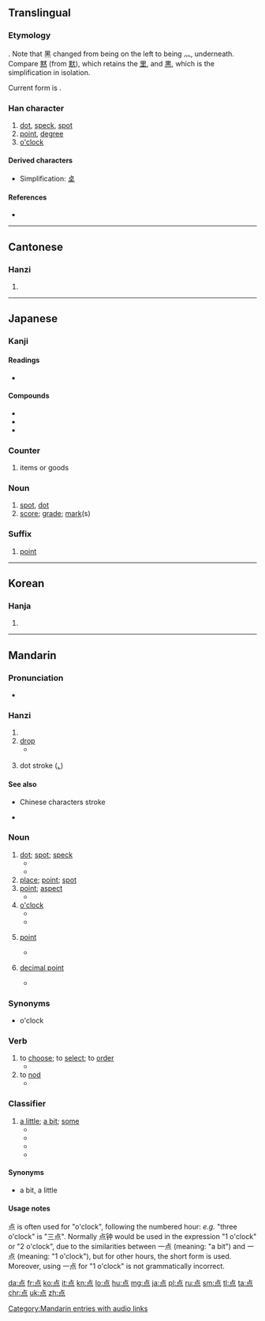{{also|點|奌}}
==Translingual==
{{stroke order|strokes=9}}
{{stroke order|type=animate}}
{{zh-hanzi-box|点|[[點]]}}

===Etymology===
{{Han simp|點|f=黑|t=灬}}. Note that 黑 changed from being on the left to being 灬, underneath. Compare [[黙]] (from [[默]]), which retains the [[里]], and [[黒]], which is the simplification in isolation.

Current form is {{Han compound|占|灬}}.

===Han character===
{{Han char|rn=86|rad=火|as=05|sn=9|four=|canj=X卜口火 (XYRF), 卜口火 (YRF)|ids=⿱[[占]][[灬]]}}

# [[dot]], [[speck]], [[spot]]
# [[point]], [[degree]]
# [[o'clock]]

====Derived characters====
* Simplification: [[奌]]

====References====
* {{Han ref|kx=0669.101|dkj=18980|dj=1078.150|hdz=32198.070|uh=70B9|ud=28857}}

----

==Cantonese==

===Hanzi===
{{yue-hanzi|jyut=[[dim2]]|y=dim2|tra=點}}

# {{defn|lang=yue|sort=火05}}

----

==Japanese==

===Kanji===
{{ja-kanji|grade=2|rs=火05|style=s|kyu=點}}

====Readings====
* {{ja-readings
|kanon=[[てん]] (ten)
|goon=[[てん]] (ten)
|kun=[[ぼち]] (bochi), [[たてる]] ([[点てる]], tateru), [[さす]] ([[点す]], sasu), [[とぼす]] ([[点す]], tobosu), [[ともす]] ([[点す]], tomosu), [[つける]] ([[点ける]], [[tsukeru]])}}
{{attention|ja|review readings}}

====Compounds====
* {{ja-r|点穴|てんけつ|gloss=[[pressure point]]s}}
* {{ja-r|濁点|だくてん}}
* {{ja-r|半濁点|はんだくてん}}

===Counter===
{{ja-pos|てん|counter}}

# items or goods

===Noun===
{{ja-noun|てん}}

# [[spot]], [[dot]]
# [[score]]; [[grade]]; [[mark]](s)

===Suffix===
{{ja-pos|てん|suffix}}

# [[point]]

----

==Korean==

===Hanja===
{{ko-hanja|hangeul=점|eumhun=|rv=jeom|mr=chŏm|y=cem}}

# {{defn|lang=ko|sort=火05}}

----

==Mandarin==

===Pronunciation===
* {{audio|zh-diǎn.ogg|audio|lang=cmn}}

===Hanzi===
{{cmn-hanzi|tra=點|pin=[[diǎn]] ([[dian3]]), [[wéi]] ([[wei2]])|wg=tien<sup>3</sup>, wei<sup>2</sup>}}

# {{defn|lang=cmn|sort=火05}}
# [[drop]]
#* {{zh-usex|雨点|raindrop|link=y}}
# {{context|Chinese characters stroke|lang=cmn}} dot stroke ([[、]])

====See also====
* {{zh-l|筆畫/笔画}} Chinese characters stroke
*{{projectlink|pedia|Stroke_(CJKV_character)|Chinese strokes}}

===Noun===
{{cmn-noun|s|tra=點|sim=点|pin=diǎn}}

# [[dot]]; [[spot]]; [[speck]]
#* {{zh-usex|在 地图 上，城镇 是 用 小 红 '''点''' 标 出 的。|On the map towns were marked by a red '''dot'''.|link=y}}
#* {{zh-usex|船 在 远处 的 水平 线上 成了 一 个 小 '''点'''。|The ship became a mere '''dot''' on the horizon.|link=y}}
# [[place]]; [[point]]; [[spot]]
# [[point]]; [[aspect]]
#* {{zh-usex|他 在 这 '''点''' 上 很 坚持。|He is most insistent on this '''point'''.|link=y}}	
# [[o'clock]]
#* {{zh-usex|我 今天 6 '''点''' 去 看 他。|I am going to see him today at six '''o'clock'''.|link=y}}
#* {{zh-usex|现在 几 '''点''' 了？六 点 了。|What time is it? It's six '''o'clock'''.|link=y}}
# {{context|mathematics|lang=zh}} [[point]]
#* {{zh-usex|我们 可以 用 一 条 直线 把 点 A 和 B 联结 起来。|We can join point A to point B with a straight line.|link=y}}  
# {{context|mathematics|lang=zh}} [[decimal point]]
#* {{zh-usex|收据 上 的 价格 读作“三 '''点''' 二 十 四”。|The price read "three '''point''' twenty four" on the receipt.|link=y}}
  
===Synonyms===
* {{zh-l|點鐘/点钟}} o'clock		  
  
===Verb===
{{cmn-verb|s|tra=點|sim=点|pin=diǎn}}

# to [[choose]]; to [[select]]; to [[order]] {{qualifier|food}}
#* {{zh-usex|他们 '''点''' 一 些 食物 和 大 碗汤。|They '''order''' some food and a big bowl of soup.|link=y}}
# to [[nod]]
#* {{zh-usex|他 '''点''' 一下 头，指明 了 这 个 地方。|He indicated the place by a '''nod''' of his head.|link=y}}  
 
===Classifier===

{{cmn-verb|s|tra=點|sim=点|pin=diǎn}}

# [[a little]]; [[a bit]]; [[some]]
#* {{zh-usex|你 能 再 给 我 '''点''' 茶 吗？|Would you please give me '''some''' more tea?|link=y}}
#* {{zh-usex|我 想要 点 蛋糕。|I want some cake.|link=y}}
#* {{zh-usex|他 有 点 苍白。|He's a little pale.|link=y}}
#* {{zh-usex|今天 有 点 冷。|It's a little cold today.|link=y}}

====Synonyms====
* {{zh-l|一點/一点}} a bit, a little

====Usage notes====
点 is often used for "o'clock", following the numbered hour: ''e.g.'' "three o'clock" is "三点". Normally 点钟 would be used in the expression "1 o'clock" or "2 o'clock", due to the similarities between 一点 (meaning: "a bit") and 一点 (meaning: "1 o'clock"), but for other hours, the short form is used. Moreover, using 一点 for "1 o'clock" is not grammatically incorrect.

[[Category:Mandarin entries with audio links]]

[[da:点]]
[[fr:点]]
[[ko:点]]
[[it:点]]
[[kn:点]]
[[lo:点]]
[[hu:点]]
[[mg:点]]
[[ja:点]]
[[pl:点]]
[[ru:点]]
[[sm:点]]
[[tl:点]]
[[ta:点]]
[[chr:点]]
[[uk:点]]
[[zh:点]]